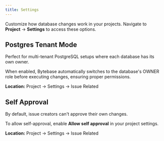```yaml
---
title: Settings
---
```


Customize how database changes work in your projects. Navigate to **Project** → **Settings** to access these options.

## Postgres Tenant Mode

Perfect for multi-tenant PostgreSQL setups where each database has its own owner.

When enabled, Bytebase automatically switches to the database's OWNER role before executing changes, ensuring proper permissions.

**Location:** Project → Settings → Issue Related

## Self Approval

By default, issue creators can't approve their own changes.

To allow self-approval, enable **Allow self approval** in your project settings.

**Location:** Project → Settings → Issue Related